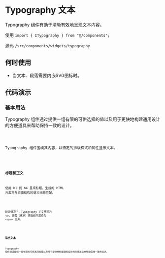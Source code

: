 # Typography 文本

Typography 组件有助于清晰有效地呈现文本内容。

使用 `import { ITypography } from "@/components";`

源码 `/src/components/widgets/typography`

## 何时使用

* 当文本、段落需要内嵌SVG图标时。

## 代码演示

### 基本用法

Typography 组件通过提供一组有限的可供选择的值以及用于更快地构建通用设计的方便道具来帮助保持一致的设计。

<code src='./demos/basic' />

Typography 组件围绕其内容，以特定的排版样式和属性显示文本。

<code src='./demos/card' />

### 标题和正文

使用 h1 到 h4 呈现标题。生成的 HTML 元素将与页面结构的语义标题匹配。

<code src='./demos/title' />

默认情况下，Typography 正文呈现为 `<p>`。嵌套（继承）排版组件渲染为 `<span>` 元素。

<code src='./demos/body' />

### 溢出文本

Typography 组件通过提供一组有限的可供选择的值以及用于更快地构建通用设计的方便道具来帮助保持一致的设计。

<code src='./demos/overflow' />
